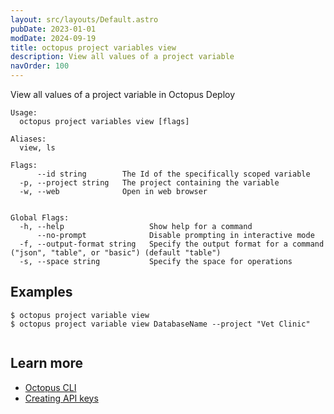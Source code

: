 ```yaml
---
layout: src/layouts/Default.astro
pubDate: 2023-01-01
modDate: 2024-09-19
title: octopus project variables view
description: View all values of a project variable
navOrder: 100
---
```


View all values of a project variable in Octopus Deploy

```
Usage:
  octopus project variables view [flags]

Aliases:
  view, ls

Flags:
      --id string        The Id of the specifically scoped variable
  -p, --project string   The project containing the variable
  -w, --web              Open in web browser


Global Flags:
  -h, --help                   Show help for a command
      --no-prompt              Disable prompting in interactive mode
  -f, --output-format string   Specify the output format for a command ("json", "table", or "basic") (default "table")
  -s, --space string           Specify the space for operations

```

## Examples

<SamplesInstance />

```
$ octopus project variable view
$ octopus project variable view DatabaseName --project "Vet Clinic" 


```

## Learn more

- [Octopus CLI](/docs/octopus-rest-api/cli)
- [Creating API keys](/docs/octopus-rest-api/how-to-create-an-api-key)